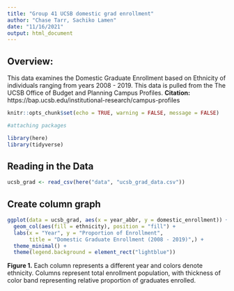 ```yaml
---
title: "Group 41 UCSB domestic grad enrollment"
author: "Chase Tarr, Sachiko Lamen"
date: "11/16/2021"
output: html_document
---
```


## Overview:
 This data examines the Domestic Graduate Enrollment based on Ethnicity of individuals ranging from years 2008 - 2019. This data is pulled from the The UCSB Office of Budget and Planning Campus Profiles.
 **Citation:** https://bap.ucsb.edu/institutional-research/campus-profiles
```r
knitr::opts_chunk$set(echo = TRUE, warning = FALSE, message = FALSE)

#attaching packages

library(here)
library(tidyverse)
```

## Reading in the Data
```r
ucsb_grad <- read_csv(here("data", "ucsb_grad_data.csv"))
```
## Create column graph
```r
ggplot(data = ucsb_grad, aes(x = year_abbr, y = domestic_enrollment)) +
  geom_col(aes(fill = ethnicity), position = "fill") +
  labs(x = "Year", y = "Proportion of Enrollment",
       title = "Domestic Graduate Enrollment (2008 - 2019)",) +
  theme_minimal() +
  theme(legend.background = element_rect("lightblue"))
```

 **Figure 1.** Each column represents a different year and colors denote ethnicity. Columns represent total enrollment population, with thickness of color band representing relative proportion of graduates enrolled.
 
